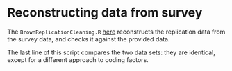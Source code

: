 # Reconstructing data from survey {#recode}

The `BrownReplicationCleaning.R` [here](https://github.com/ashlab11/ReplicationGames/blob/main/rebuilding_data/BrownReplicationCleaning.R) reconstructs the replication data from the survey data, and checks it against the provided data.

The last line of this script compares the two data sets: they are identical, except for a different approach to coding factors.

